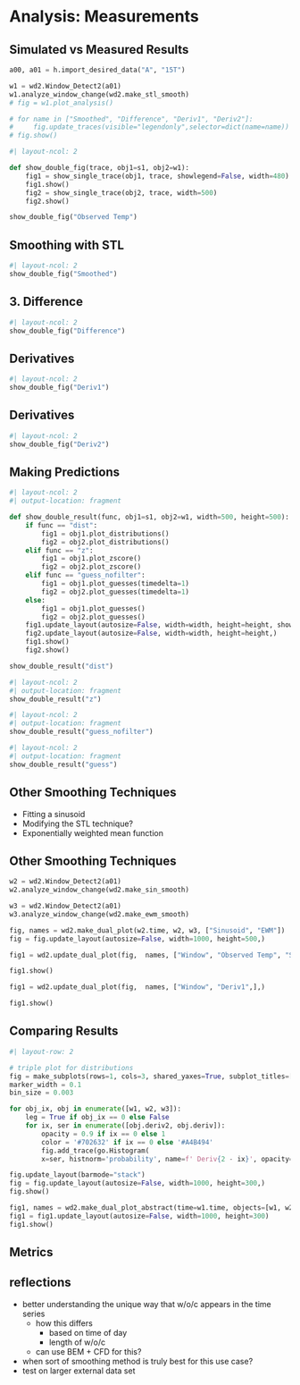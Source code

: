 # Analysis: Measurements 


## Simulated vs Measured Results 
<!-- TODO: real vs observed data   -->
```python

a00, a01 = h.import_desired_data("A", "15T")

w1 = wd2.Window_Detect2(a01)
w1.analyze_window_change(wd2.make_stl_smooth)
# fig = w1.plot_analysis()

# for name in ["Smoothed", "Difference", "Deriv1", "Deriv2"]:
#     fig.update_traces(visible="legendonly",selector=dict(name=name))
# fig.show()

```

```python
#| layout-ncol: 2

def show_double_fig(trace, obj1=s1, obj2=w1):
    fig1 = show_single_trace(obj1, trace, showlegend=False, width=480)
    fig1.show()
    fig2 = show_single_trace(obj2, trace, width=500)
    fig2.show()

show_double_fig("Observed Temp")
```

## Smoothing with STL
<!-- TODO: STL figure-->


```python
#| layout-ncol: 2
show_double_fig("Smoothed")
```

## 3. Difference
```python
#| layout-ncol: 2
show_double_fig("Difference")
```

## Derivatives 
```python
#| layout-ncol: 2
show_double_fig("Deriv1")

```

## Derivatives

```python
#| layout-ncol: 2
show_double_fig("Deriv2")

```

## Making Predictions 
::: {.r-stack}

```python
#| layout-ncol: 2
#| output-location: fragment

def show_double_result(func, obj1=s1, obj2=w1, width=500, height=500):
    if func == "dist":
        fig1 = obj1.plot_distributions()
        fig2 = obj2.plot_distributions()
    elif func == "z":
        fig1 = obj1.plot_zscore()
        fig2 = obj2.plot_zscore()
    elif func == "guess_nofilter":
        fig1 = obj1.plot_guesses(timedelta=1)
        fig2 = obj2.plot_guesses(timedelta=1)
    else:
        fig1 = obj1.plot_guesses()
        fig2 = obj2.plot_guesses()
    fig1.update_layout(autosize=False, width=width, height=height, showlegend=False)
    fig2.update_layout(autosize=False, width=width, height=height,)
    fig1.show()
    fig2.show()

show_double_result("dist")
```

::: {.fragment}
```python
#| layout-ncol: 2
#| output-location: fragment
show_double_result("z")
```
:::

::: {.fragment}
```python
#| layout-ncol: 2
#| output-location: fragment
show_double_result("guess_nofilter")
```
:::

::: {.fragment}
```python
#| layout-ncol: 2
#| output-location: fragment
show_double_result("guess")
```
:::


:::



## Other Smoothing Techniques 
- Fitting a sinusoid 
- Modifying the STL technique?
- Exponentially weighted mean function 

## Other Smoothing Techniques 
<!-- TODO: othe rsmoothing technique figures -->

::: {.r-stack}
```python

w2 = wd2.Window_Detect2(a01)
w2.analyze_window_change(wd2.make_sin_smooth)

w3 = wd2.Window_Detect2(a01)
w3.analyze_window_change(wd2.make_ewm_smooth)

fig, names = wd2.make_dual_plot(w2.time, w2, w3, ["Sinusoid", "EWM"])
fig = fig.update_layout(autosize=False, width=1000, height=500,)

fig1 = wd2.update_dual_plot(fig,  names, ["Window", "Observed Temp", "Smoothed"],)

fig1.show()

```

::: {.fragment}
```python

fig1 = wd2.update_dual_plot(fig,  names, ["Window", "Deriv1",],)

fig1.show()
```
:::


:::


## Comparing Results 
```python
#| layout-row: 2

# triple plot for distributions 
fig = make_subplots(rows=1, cols=3, shared_yaxes=True, subplot_titles=["STL", "Sinusoid", "EWM"])
marker_width = 0.1 
bin_size = 0.003

for obj_ix, obj in enumerate([w1, w2, w3]):
    leg = True if obj_ix == 0 else False
    for ix, ser in enumerate([obj.deriv2, obj.deriv]):
        opacity = 0.9 if ix == 0 else 1
        color = '#702632' if ix == 0 else '#A4B494'
        fig.add_trace(go.Histogram(
        x=ser, histnorm='probability', name=f' Deriv{2 - ix}', opacity=opacity, marker_line=dict(width=marker_width ,color='black'), xbins=dict(size=bin_size), marker_color=color, showlegend=leg), row = 1, col = obj_ix+1)

fig.update_layout(barmode="stack")
fig = fig.update_layout(autosize=False, width=1000, height=300,)
fig.show()

fig1, names = wd2.make_dual_plot_abstract(time=w1.time, objects=[w1, w2, w3], names=["Window", "Z-Score", "Guesses"], traces=["window_norm", "zscore_norm", "guess_values"], title_arr=["", "", ""], mode=["lines", "lines", "markers"])
fig1 = fig1.update_layout(autosize=False, width=1000, height=300)
fig1.show()


```
<!-- table TODO: de raultin de roy metrics + compare to other ML methods on same data  -->


## Metrics 


## reflections 
- better understanding the unique way that w/o/c appears in the time series
  - how this differs 
    - based on time of day 
    - length of w/o/c
  - can use BEM + CFD for this?
- when sort of smoothing method is truly best for this use case?
- test on larger external data set 
<!-- TODO: progress on cfd so far?  -->